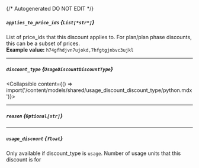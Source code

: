 {/* Autogenerated DO NOT EDIT  */}

##### `applies_to_price_ids` *{`List[*str*]`}*
List of price_ids that this discount applies to. For plan/plan phase discounts, this can be a subset of prices.
<br/>
**Example value:** `h74gfhdjvn7ujokd,7hfgtgjnbvc3ujkl`

---
##### `discount_type` *{`UsageDiscountDiscountType`}*
<Collapsible content={() => import('/content/models/shared/usage_discount_discount_type/python.mdx')}>
</Collapsible>

---
##### `reason` *{`Optional[str]`}*

---
##### `usage_discount` *{`float`}*
Only available if discount_type is `usage`. Number of usage units that this discount is for

